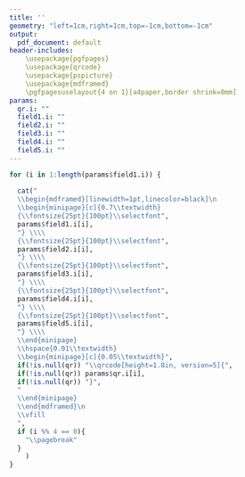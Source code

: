 ```yaml
---
title: ''
geometry: "left=1cm,right=1cm,top=-1cm,bottom=-1cm"
output:
  pdf_document: default
header-includes:
    \usepackage{pgfpages}
    \usepackage{qrcode}
    \usepackage{pspicture}
    \usepackage{mdframed}
    \pgfpagesuselayout{4 on 1}[a4paper,border shrink=0mm]
params:
  qr.i: ""
  field1.i: ""
  field2.i: ""
  field3.i: ""
  field4.i: ""
  field5.i: ""
---
```


```r

for (i in 1:length(params$field1.i)) {
  
  cat("
  \\begin{mdframed}[linewidth=1pt,linecolor=black]\n
  \\begin{minipage}[c]{0.7\\textwidth}
  {\\fontsize{25pt}{100pt}\\selectfont", 
  params$field1.i[i],
  "} \\\\
  {\\fontsize{25pt}{100pt}\\selectfont",
  params$field2.i[i],
  "} \\\\
  {\\fontsize{25pt}{100pt}\\selectfont", 
  params$field3.i[i],
  "} \\\\
  {\\fontsize{25pt}{100pt}\\selectfont",
  params$field4.i[i],
  "} \\\\
  {\\fontsize{25pt}{100pt}\\selectfont",
  params$field5.i[i],
  "} \\\\
  \\end{minipage}
  \\hspace{0.01\\textwidth}
  \\begin{minipage}[c]{0.05\\textwidth}",
  if(!is.null(qr)) "\\qrcode[height=1.8in, version=5]{",
  if(!is.null(qr)) params$qr.i[i],
  if(!is.null(qr)) "}",
  "
  \\end{minipage}
  \\end{mdframed}\n
  \\vfill
  ",
  if (i %% 4 == 0){
    "\\pagebreak"
  }
    )
}
```




